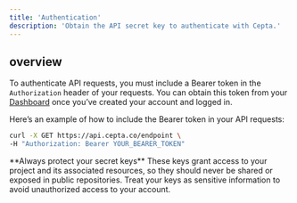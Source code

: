 ```yaml
---
title: 'Authentication'
description: 'Obtain the API secret key to authenticate with Cepta.'
---
```


## overview

To authenticate API requests, you must include a Bearer token in the `Authorization` header of your requests. You can obtain this token from your [Dashboard](https://qa.cepta.co/settings/api-credentials) once you’ve created your account and logged in.

Here’s an example of how to include the Bearer token in your API requests:

```bash
curl -X GET https://api.cepta.co/endpoint \
-H "Authorization: Bearer YOUR_BEARER_TOKEN"
```

<Warning>
  **Always protect your secret keys**
  These keys grant access to your project and its associated resources, so they should never be shared or exposed in public repositories. Treat your keys as sensitive information to avoid unauthorized access to your account.
</Warning>

